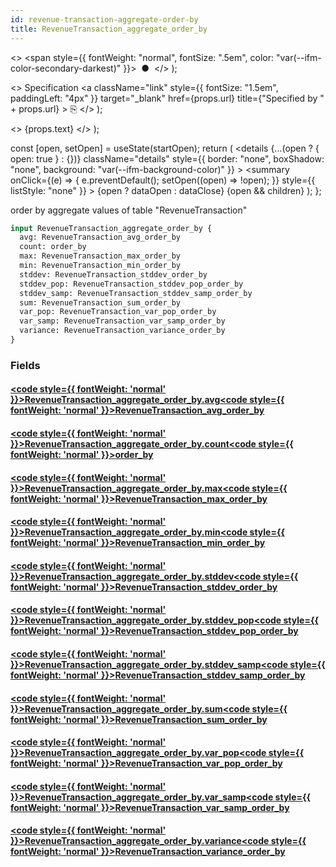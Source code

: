 ```yaml
---
id: revenue-transaction-aggregate-order-by
title: RevenueTransaction_aggregate_order_by
---
```


<head>
  <meta content="noindex" name="robots" />
  <meta charset="utf-8" />
</head>

  <>
    <span style={{ fontWeight: "normal", fontSize: ".5em", color: "var(--ifm-color-secondary-darkest)" }}>
      &nbsp;●&nbsp;
    </span>
  </>
);

  <>
    Specification
    <a
      className="link"
      style={{ fontSize: "1.5em", paddingLeft: "4px" }}
      target="_blank"
      href={props.url}
      title={"Specified by " + props.url}
    >
      ⎘
    </a>
  </>
);

  <>
    <span className={props.class}>{props.text}</span>
  </>
);


  const [open, setOpen] = useState(startOpen);
  return (
    <details
      {...(open ? { open: true } : {})}
      className="details"
      style={{ border: "none", boxShadow: "none", background: "var(--ifm-background-color)" }}
    >
      <summary
        onClick={(e) => {
          e.preventDefault();
          setOpen((open) => !open);
        }}
        style={{ listStyle: "none" }}
      >
        {open ? dataOpen : dataClose}
      </summary>
      {open && children}
    </details>
  );
};

order by aggregate values of table "RevenueTransaction"

```graphql
input RevenueTransaction_aggregate_order_by {
  avg: RevenueTransaction_avg_order_by
  count: order_by
  max: RevenueTransaction_max_order_by
  min: RevenueTransaction_min_order_by
  stddev: RevenueTransaction_stddev_order_by
  stddev_pop: RevenueTransaction_stddev_pop_order_by
  stddev_samp: RevenueTransaction_stddev_samp_order_by
  sum: RevenueTransaction_sum_order_by
  var_pop: RevenueTransaction_var_pop_order_by
  var_samp: RevenueTransaction_var_samp_order_by
  variance: RevenueTransaction_variance_order_by
}
```

### Fields

#### [<code style={{ fontWeight: 'normal' }}>RevenueTransaction_aggregate_order_by.<b>avg</b></code>](#)<Bullet />[<code style={{ fontWeight: 'normal' }}><b>RevenueTransaction_avg_order_by</b></code>](/docs/api/airdrops/graphql/envio/inputs/revenue-transaction-avg-order-by.mdx) <Badge class="badge badge--secondary " text="input"/>

#### [<code style={{ fontWeight: 'normal' }}>RevenueTransaction_aggregate_order_by.<b>count</b></code>](#)<Bullet />[<code style={{ fontWeight: 'normal' }}><b>order_by</b></code>](/docs/api/airdrops/graphql/envio/enums/order-by.mdx) <Badge class="badge badge--secondary " text="enum"/>

#### [<code style={{ fontWeight: 'normal' }}>RevenueTransaction_aggregate_order_by.<b>max</b></code>](#)<Bullet />[<code style={{ fontWeight: 'normal' }}><b>RevenueTransaction_max_order_by</b></code>](/docs/api/airdrops/graphql/envio/inputs/revenue-transaction-max-order-by.mdx) <Badge class="badge badge--secondary " text="input"/>

#### [<code style={{ fontWeight: 'normal' }}>RevenueTransaction_aggregate_order_by.<b>min</b></code>](#)<Bullet />[<code style={{ fontWeight: 'normal' }}><b>RevenueTransaction_min_order_by</b></code>](/docs/api/airdrops/graphql/envio/inputs/revenue-transaction-min-order-by.mdx) <Badge class="badge badge--secondary " text="input"/>

#### [<code style={{ fontWeight: 'normal' }}>RevenueTransaction_aggregate_order_by.<b>stddev</b></code>](#)<Bullet />[<code style={{ fontWeight: 'normal' }}><b>RevenueTransaction_stddev_order_by</b></code>](/docs/api/airdrops/graphql/envio/inputs/revenue-transaction-stddev-order-by.mdx) <Badge class="badge badge--secondary " text="input"/>

#### [<code style={{ fontWeight: 'normal' }}>RevenueTransaction_aggregate_order_by.<b>stddev_pop</b></code>](#)<Bullet />[<code style={{ fontWeight: 'normal' }}><b>RevenueTransaction_stddev_pop_order_by</b></code>](/docs/api/airdrops/graphql/envio/inputs/revenue-transaction-stddev-pop-order-by.mdx) <Badge class="badge badge--secondary " text="input"/>

#### [<code style={{ fontWeight: 'normal' }}>RevenueTransaction_aggregate_order_by.<b>stddev_samp</b></code>](#)<Bullet />[<code style={{ fontWeight: 'normal' }}><b>RevenueTransaction_stddev_samp_order_by</b></code>](/docs/api/airdrops/graphql/envio/inputs/revenue-transaction-stddev-samp-order-by.mdx) <Badge class="badge badge--secondary " text="input"/>

#### [<code style={{ fontWeight: 'normal' }}>RevenueTransaction_aggregate_order_by.<b>sum</b></code>](#)<Bullet />[<code style={{ fontWeight: 'normal' }}><b>RevenueTransaction_sum_order_by</b></code>](/docs/api/airdrops/graphql/envio/inputs/revenue-transaction-sum-order-by.mdx) <Badge class="badge badge--secondary " text="input"/>

#### [<code style={{ fontWeight: 'normal' }}>RevenueTransaction_aggregate_order_by.<b>var_pop</b></code>](#)<Bullet />[<code style={{ fontWeight: 'normal' }}><b>RevenueTransaction_var_pop_order_by</b></code>](/docs/api/airdrops/graphql/envio/inputs/revenue-transaction-var-pop-order-by.mdx) <Badge class="badge badge--secondary " text="input"/>

#### [<code style={{ fontWeight: 'normal' }}>RevenueTransaction_aggregate_order_by.<b>var_samp</b></code>](#)<Bullet />[<code style={{ fontWeight: 'normal' }}><b>RevenueTransaction_var_samp_order_by</b></code>](/docs/api/airdrops/graphql/envio/inputs/revenue-transaction-var-samp-order-by.mdx) <Badge class="badge badge--secondary " text="input"/>

#### [<code style={{ fontWeight: 'normal' }}>RevenueTransaction_aggregate_order_by.<b>variance</b></code>](#)<Bullet />[<code style={{ fontWeight: 'normal' }}><b>RevenueTransaction_variance_order_by</b></code>](/docs/api/airdrops/graphql/envio/inputs/revenue-transaction-variance-order-by.mdx) <Badge class="badge badge--secondary " text="input"/>
